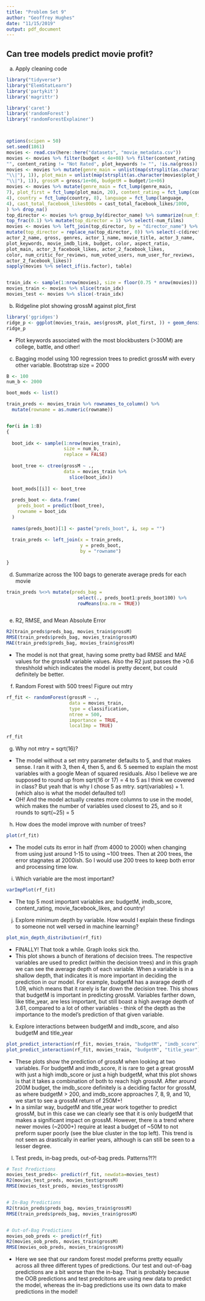```yaml
---
title: "Problem Set 9"
author: "Geoffrey Hughes"
date: "11/15/2019"
output: pdf_document
---
```



## Can tree models predict movie profit?

a. Apply cleaning code
```R

library("tidyverse")
library("ElemStatLearn")
library('partykit')
library('magrittr')

library('caret')
library('randomForest')
library('randomForestExplainer')



options(scipen = 50)
set.seed(1861)
movies <- read.csv(here::here("datasets", "movie_metadata.csv"))
movies <- movies %>% filter(budget < 4e+08) %>% filter(content_rating !=
"", content_rating != "Not Rated", plot_keywords != "", !is.na(gross))
movies <- movies %>% mutate(genre_main = unlist(map(strsplit(as.character(movies$genres),
"\\|"), 1)), plot_main = unlist(map(strsplit(as.character(movies$plot_keywords),
"\\|"), 1)), grossM = gross/1e+06, budgetM = budget/1e+06)
movies <- movies %>% mutate(genre_main = fct_lump(genre_main,
7), plot_first = fct_lump(plot_main, 20), content_rating = fct_lump(content_rating,
4), country = fct_lump(country, 8), language = fct_lump(language,
4), cast_total_facebook_likes000s = cast_total_facebook_likes/1000,
) %>% drop_na()
top_director <- movies %>% group_by(director_name) %>% summarize(num_films = n()) %>%
top_frac(0.1) %>% mutate(top_director = 1) %>% select(-num_films)
movies <- movies %>% left_join(top_director, by = "director_name") %>%
mutate(top_director = replace_na(top_director, 0)) %>% select(-c(director_name,
actor_2_name, gross, genres, actor_1_name, movie_title, actor_3_name,
plot_keywords, movie_imdb_link, budget, color, aspect_ratio,
plot_main, actor_3_facebook_likes, actor_2_facebook_likes,
color, num_critic_for_reviews, num_voted_users, num_user_for_reviews,
actor_2_facebook_likes))
sapply(movies %>% select_if(is.factor), table)


train_idx <- sample(1:nrow(movies), size = floor(0.75 * nrow(movies)))
movies_train <- movies %>% slice(train_idx)
movies_test <- movies %>% slice(-train_idx)
```

b. Ridgeline plot showing grossM against plot_first
```R
library('ggridges')
ridge_p <- ggplot(movies_train, aes(grossM, plot_first, )) + geom_density_ridges() + geom_point()
ridge_p


```
* Plot keywords associated with the most blockbusters (>300M) are college, battle, and other!


c. Bagging model using 100 regression trees to predict grossM with every other variable. Bootstrap size = 2000
```R


B <- 100      
num_b <- 2000 

boot_mods <- list() 

train_preds <- movies_train %>% rownames_to_column() %>% 
  mutate(rowname = as.numeric(rowname))


for(i in 1:B)
{
  
  boot_idx <- sample(1:nrow(movies_train), 
                     size = num_b,
                     replace = FALSE)
 
  boot_tree <- ctree(grossM ~ ., 
                     data = movies_train %>% 
                       slice(boot_idx)) 
 
  boot_mods[[i]] <- boot_tree
 
  preds_boot <- data.frame(
    preds_boot = predict(boot_tree),
    rowname = boot_idx 
  )  
  
  names(preds_boot)[1] <- paste("preds_boot", i, sep = "")
  
  train_preds <- left_join(x = train_preds, 
                           y = preds_boot,
                           by = "rowname")
  
}


```

d. Summarize across the 100 bags to generate average preds for each movie
```R

train_preds %<>% mutate(preds_bag = 
                          select(., preds_boot1:preds_boot100) %>% 
                          rowMeans(na.rm = TRUE))



```

e. R2, RMSE, and Mean Absolute Error
```R

R2(train_preds$preds_bag, movies_train$grossM)
RMSE(train_preds$preds_bag, movies_train$grossM)
MAE(train_preds$preds_bag, movies_train$grossM)

```
* The model is not that great, having some pretty bad RMSE and MAE values for the grossM variable values. Also the R2 just passes the >0.6 threshhold which indicates the model is pretty decent, but could definitely be better.


f. Random Forest with 500 trees! Figure out mtry
```R

rf_fit <- randomForest(grossM ~ .,
                       data = movies_train,
                       type = classification,
                       ntree = 500,
                       importance = TRUE,
                       localImp = TRUE)

rf_fit

```


g. Why not mtry = sqrt(16)?
* The model without a set mtry parameter defaults to 5, and that makes sense. I ran it with 3, then 4, then 5, and 6. 5 seemed to explain the most variables with a google Mean of squared residuals. Also I believe we are supposed to round up from sqrt(16 or 17) = 4 to 5 as I think we covered in class? But yeah that is why I chose 5 as mtry. sqrt(variables) + 1. (which also is what the model defaulted to!)
* OH! And the model actually creates more columns to use in the model, which makes the number of variables used closest to 25, and so it rounds to sqrt(~25) = 5



h. How does the model improve with number of trees?
```R
plot(rf_fit)

```
* The model cuts its error in half (from 4000 to 2000) when changing from using just around 1-15 to using ~100 trees. Then at 200 trees, the error stagnates at 2000ish. So I would use 200 trees to keep both error and processing time low.



i. Which variable are the most important?
```R

varImpPlot(rf_fit)

```
* The top 5 most important variables are: budgetM, imdb_score, content_rating, movie_facebook_likes, and country!


j. Explore minimum depth by variable. How would I explain these findings to someone not well versed in machine learning?
```R

plot_min_depth_distribution(rf_fit)
```
* FINALLY! That took a while. Graph looks sick tho.
* This plot shows a bunch of iterations of decision trees. The respective variables are used to predict (within the decision trees) and in this graph we can see the average depth of each variable. When a variable is in a shallow depth, that indicates it is more important in deciding the prediction in our model. For example, budgetM has a avarage depth of 1.09, which means that it rarely is far down the decision tree. This shows that budgetM is important in predicting grossM. Variables farther down, like title_year, are less important, but still boast a high average depth of 3.61, compared to a lot of other variables - think of the depth as the importance to the model's prediction of that given variable.




k. Explore interactions between budgetM and imdb_score, and also budgetM and title_year
```R

plot_predict_interaction(rf_fit, movies_train, "budgetM", "imdb_score")
plot_predict_interaction(rf_fit, movies_train, "budgetM", "title_year")

```
* These plots show the prediction of grossM when looking at two variables. For budgetM and imdb_score, it is rare to get a great grossM with just a high imdb_score or just a high budgetM, what this plot shows is that it takes a combination of both to reach high grossM. After around 200M budget, the imdb_score definitely is a deciding factor for grossM, as where budgetM > 200, and imdb_score approaches 7, 8, 9, and 10, we start to see a grossM return of 250M+!
* In a similar way, budgetM and title_year work together to predict grossM, but in this case we can clearly see that it is only budgetM that makes a significant impact on grossM. However, there is a trend where newer movies (~2000+) require at least a budget of ~50M to not preform super poorly (see the blue cluster in the top left). This trend is not seen as drastically in earlier years, although is can still be seen to a lesser degree.



l. Test preds, in-bag preds, out-of-bag preds. Patterns?!?!
```R

# Test Predictions
movies_test_preds<- predict(rf_fit, newdata=movies_test)
R2(movies_test_preds, movies_test$grossM)
RMSE(movies_test_preds, movies_test$grossM)


# In-Bag Predictions
R2(train_preds$preds_bag, movies_train$grossM)
RMSE(train_preds$preds_bag, movies_train$grossM)


# Out-of-Bag Predictions
movies_oob_preds <- predict(rf_fit)
R2(movies_oob_preds, movies_train$grossM)
RMSE(movies_oob_preds, movies_train$grossM)


```
* Here we see that our random forest model preforms pretty equally across all three different types of predictions. Our test and out-of-bag predictions are a bit worse than the in-bag. That is probably because the OOB predictions and test predcitons are using new data to predict the model, whereas the in-bag predictions use its own data to make predictions in the model!

